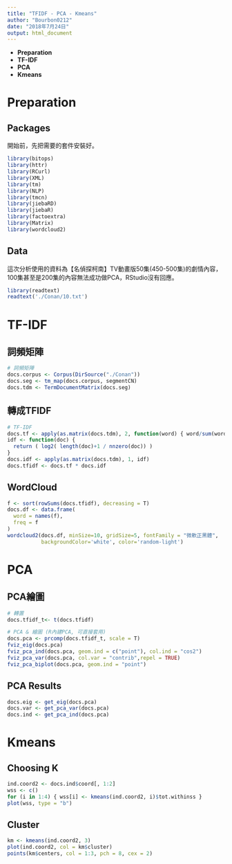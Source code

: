 ```yaml
---
title: "TFIDF - PCA - Kmeans"
author: "Bourbon0212"
date: "2018年7月24日"
output: html_document
---
```

* **Preparation**      
* **TF-IDF**    
* **PCA**   
* **Kmeans**    

# **Preparation**   

## Packages
開始前，先把需要的套件安裝好。
```r
library(bitops)
library(httr)
library(RCurl)
library(XML)
library(tm)
library(NLP)
library(tmcn)
library(jiebaRD)
library(jiebaR)
library(factoextra)
library(Matrix)
library(wordcloud2)
```

## Data
這次分析使用的資料為【名偵探柯南】TV動畫版50集(450-500集)的劇情內容，100集甚至是200集的內容無法成功做PCA，RStudio沒有回應。
```r
library(readtext)
readtext('./Conan/10.txt')
```

# **TF-IDF**

## 詞頻矩陣
```r
# 詞頻矩陣
docs.corpus <- Corpus(DirSource("./Conan"))
docs.seg <- tm_map(docs.corpus, segmentCN)
docs.tdm <- TermDocumentMatrix(docs.seg)
```
## 轉成TFIDF
```r
# TF-IDF
docs.tf <- apply(as.matrix(docs.tdm), 2, function(word) { word/sum(word) })
idf <- function(doc) {
  return ( log2( length(doc)+1 / nnzero(doc)) )
}
docs.idf <- apply(as.matrix(docs.tdm), 1, idf)
docs.tfidf <- docs.tf * docs.idf
```

## WordCloud
```r
f <- sort(rowSums(docs.tfidf), decreasing = T)
docs.df <- data.frame(
  word = names(f),
  freq = f
)
wordcloud2(docs.df, minSize=10, gridSize=5, fontFamily = "微軟正黑體",
           backgroundColor='white', color='random-light')
```

# **PCA**

## PCA繪圖
```r
# 轉置
docs.tfidf_t<- t(docs.tfidf)

# PCA & 繪圖 (R內建PCA, 可直接套用)
docs.pca <- prcomp(docs.tfidf_t, scale = T)
fviz_eig(docs.pca)
fviz_pca_ind(docs.pca, geom.ind = c("point"), col.ind = "cos2")
fviz_pca_var(docs.pca, col.var = "contrib",repel = TRUE)
fviz_pca_biplot(docs.pca, geom.ind = "point")
```

## PCA Results
```r
docs.eig <- get_eig(docs.pca)
docs.var <- get_pca_var(docs.pca)
docs.ind <- get_pca_ind(docs.pca)
```

# **Kmeans**

## Choosing K
```r
ind.coord2 <- docs.ind$coord[, 1:2]
wss <- c()
for (i in 1:4) { wss[i] <- kmeans(ind.coord2, i)$tot.withinss }
plot(wss, type = "b")
```

## Cluster
```r
km <- kmeans(ind.coord2, 3)
plot(ind.coord2, col = km$cluster)
points(km$centers, col = 1:3, pch = 8, cex = 2)
```